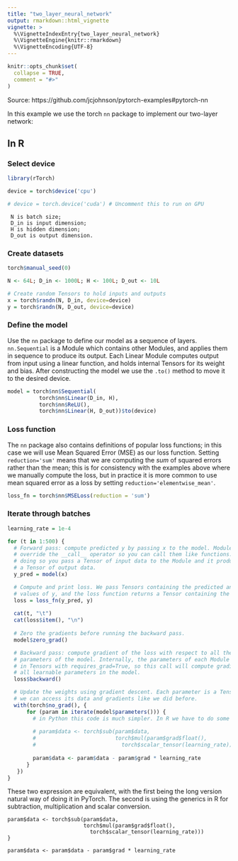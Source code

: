 ```yaml
---
title: "two_layer_neural_network"
output: rmarkdown::html_vignette
vignette: >
  %\VignetteIndexEntry{two_layer_neural_network}
  %\VignetteEngine{knitr::rmarkdown}
  %\VignetteEncoding{UTF-8}
---
```


```r
knitr::opts_chunk$set(
  collapse = TRUE,
  comment = "#>"
)
```


Source: https://github.com/jcjohnson/pytorch-examples#pytorch-nn

In this example we use the torch `nn` package to implement our two-layer network:

## In R

### Select device

```r
library(rTorch)

device = torch$device('cpu')

# device = torch.device('cuda') # Uncomment this to run on GPU
```

```
 N is batch size; 
 D_in is input dimension;
 H is hidden dimension; 
 D_out is output dimension.
``` 

### Create datasets

```r
torch$manual_seed(0)

N <- 64L; D_in <- 1000L; H <- 100L; D_out <- 10L

# Create random Tensors to hold inputs and outputs
x = torch$randn(N, D_in, device=device)
y = torch$randn(N, D_out, device=device)

```


### Define the model
Use the `nn` package to define our model as a sequence of layers. `nn.Sequential`
is a Module which contains other Modules, and applies them in sequence to
produce its output. Each Linear Module computes output from input using a
linear function, and holds internal Tensors for its weight and bias.
After constructing the model we use the `.to()` method to move it to the
desired device.

```r
model = torch$nn$Sequential(
          torch$nn$Linear(D_in, H),
          torch$nn$ReLU(),
          torch$nn$Linear(H, D_out))$to(device)
```


### Loss function
The `nn` package also contains definitions of popular loss functions; in this case we will use Mean Squared Error (MSE) as our loss function. Setting `reduction='sum'` means that we are computing the *sum* of squared errors rather than the mean; this is for consistency with the examples above where we manually compute the loss, but in practice it is more common to use mean squared error as a loss by setting `reduction='elementwise_mean'`.

```r
loss_fn = torch$nn$MSELoss(reduction = 'sum')
```


### Iterate through batches

```r
learning_rate = 1e-4

for (t in 1:500) {
  # Forward pass: compute predicted y by passing x to the model. Module objects
  # override the __call__ operator so you can call them like functions. When
  # doing so you pass a Tensor of input data to the Module and it produces
  # a Tensor of output data.
  y_pred = model(x)

  # Compute and print loss. We pass Tensors containing the predicted and true
  # values of y, and the loss function returns a Tensor containing the loss.
  loss = loss_fn(y_pred, y)
  
  cat(t, "\t")
  cat(loss$item(), "\n")
  
  # Zero the gradients before running the backward pass.
  model$zero_grad()

  # Backward pass: compute gradient of the loss with respect to all the learnable
  # parameters of the model. Internally, the parameters of each Module are stored
  # in Tensors with requires_grad=True, so this call will compute gradients for
  # all learnable parameters in the model.
  loss$backward()

  # Update the weights using gradient descent. Each parameter is a Tensor, so
  # we can access its data and gradients like we did before.
  with(torch$no_grad(), {
      for (param in iterate(model$parameters())) {
        # in Python this code is much simpler. In R we have to do some conversions
        
        # param$data <- torch$sub(param$data,
        #                         torch$mul(param$grad$float(),
        #                           torch$scalar_tensor(learning_rate)))
        
        param$data <- param$data - param$grad * learning_rate
      }
   })
}  
```

These two expression are equivalent, with the first being the long version natural way of doing it in PyTorch. The second is using the generics in R for subtraction, multiplication and scalar conversion.

```
param$data <- torch$sub(param$data,
                        torch$mul(param$grad$float(),
                          torch$scalar_tensor(learning_rate)))
}
```

```
param$data <- param$data - param$grad * learning_rate
```
